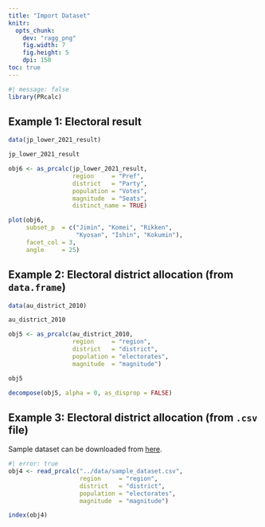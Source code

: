 ```yaml
---
title: "Import Dataset"
knitr: 
  opts_chunk: 
    dev: "ragg_png"
    fig.width: 7
    fig.height: 5
    dpi: 150
toc: true
---
```


```r
#| message: false
library(PRcalc)
```

## Example 1: Electoral result

```r
data(jp_lower_2021_result)

jp_lower_2021_result

obj6 <- as_prcalc(jp_lower_2021_result,
                  region     = "Pref",
                  district   = "Party",
                  population = "Votes",
                  magnitude  = "Seats",
                  distinct_name = TRUE)

plot(obj6, 
     subset_p  = c("Jimin", "Komei", "Rikken", 
                   "Kyosan", "Ishin", "Kokumin"),
     facet_col = 3,
     angle     = 25)
```

## Example 2: Electoral district allocation (from `data.frame`)

```r
data(au_district_2010)

au_district_2010

obj5 <- as_prcalc(au_district_2010,
                  region     = "region",
                  district   = "district",
                  population = "electorates",
                  magnitude  = "magnitude")

obj5

decompose(obj5, alpha = 0, as_disprop = FALSE)
```

## Example 3: Electoral district allocation (from `.csv` file)

Sample dataset can be downloaded from [here](../data/sample_dataset.csv).

```r
#| error: true
obj4 <- read_prcalc("../data/sample_dataset.csv",
                    region     = "region",
                    district   = "district",
                    population = "electorates",
                    magnitude  = "magnitude")

index(obj4)
```

